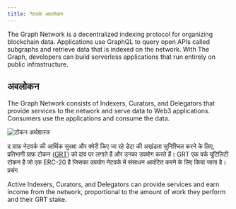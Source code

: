 ```yaml
---
title: नेटवर्क अवलोकन
---
```


The Graph Network is a decentralized indexing protocol for organizing blockchain data. Applications use GraphQL to query open APIs called subgraphs and retrieve data that is indexed on the network. With The Graph, developers can build serverless applications that run entirely on public infrastructure.

## अवलोकन

The Graph Network consists of Indexers, Curators, and Delegators that provide services to the network and serve data to Web3 applications. Consumers use the applications and consume the data.

![टोकन अर्थशास्त्र](/img/Network-roles@2x.png)

द ग्राफ़ नेटवर्क की आर्थिक सुरक्षा और क्वेरी किए जा रहे डेटा की अखंडता सुनिश्चित करने के लिए, प्रतिभागी ग्राफ़ टोकन ([GRT](/tokenomics)) को दांव पर लगाते हैं और उनका उपयोग करते हैं। GRT एक वर्क यूटिलिटी टोकन है जो एक ERC-20 है जिसका उपयोग नेटवर्क में संसाधन आवंटित करने के लिए किया जाता है। प्रसंग

Active Indexers, Curators, and Delegators can provide services and earn income from the network, proportional to the amount of work they perform and their GRT stake.
